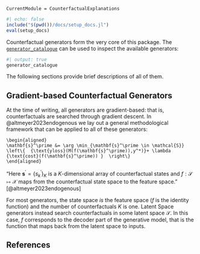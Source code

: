 ```@meta
CurrentModule = CounterfactualExplanations 
```

```julia
#| echo: false
include("$(pwd())/docs/setup_docs.jl")
eval(setup_docs)
```

``# [Counterfactual Generators](@id generators_explanation)``{=commonmark}

Counterfactual generators form the very core of this package. The [`generator_catalogue`](@ref) can be used to inspect the available generators:

```julia
#| output: true
generator_catalogue
```

The following sections provide brief descriptions of all of them.

## Gradient-based Counterfactual Generators

At the time of writing, all generators are gradient-based: that is, counterfactuals are searched through gradient descent. In @altmeyer2023endogenous we lay out a general methodological framework that can be applied to all of these generators:

```math
\begin{aligned}
\mathbf{s}^\prime &= \arg \min_{\mathbf{s}^\prime \in \mathcal{S}} \left\{  {\text{yloss}(M(f(\mathbf{s}^\prime)),y^*)}+ \lambda {\text{cost}(f(\mathbf{s}^\prime)) }  \right\} 
\end{aligned} 
```

"Here $\mathbf{s}^\prime=\left\{s_k^\prime\right\}_K$ is a $K$-dimensional array of counterfactual states and $f: \mathcal{S} \mapsto \mathcal{X}$ maps from the counterfactual state space to the feature space." [@altmeyer2023endogenous]

For most generators, the state space *is* the feature space ($f$ is the identity function) and the number of counterfactuals $K$ is one. Latent Space generators instead search counterfactuals in some latent space $\mathcal{S}$. In this case, $f$ corresponds to the decoder part of the generative model, that is the function that maps back from the latent space to inputs.

## References